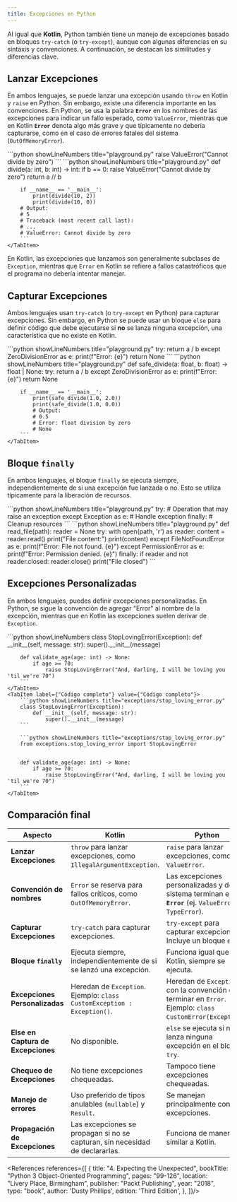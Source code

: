 ```yaml
---
title: Excepciones en Python
---
```


<ReadingTime/>

Al igual que **Kotlin**, Python también tiene un manejo de excepciones basado en bloques `try-catch` (o `try-except`), aunque con algunas diferencias en su sintaxis y convenciones. A continuación, se destacan las similitudes y diferencias clave.

## Lanzar Excepciones

En ambos lenguajes, se puede lanzar una excepción usando `throw` en Kotlin y `raise` en Python. Sin embargo, existe una diferencia importante en las convenciones. En Python, se usa la palabra **`Error`** en los nombres de las excepciones para indicar un fallo esperado, como `ValueError`, mientras que en Kotlin **`Error`** denota algo más grave y que típicamente no debería capturarse, como en el caso de errores fatales del sistema (`OutOfMemoryError`).

<BoxedTabs>
    <TabItem label={"Código esencial"} value={"Código esencial"}>
        ```python showLineNumbers title="playground.py"
        raise ValueError("Cannot divide by zero")
        ```
    </TabItem>
    <TabItem label={"Código completo"} value={"Código completo"}>
        ```python showLineNumbers title="playground.py"
        def divide(a: int, b: int) -> int:
            if b == 0:
                raise ValueError("Cannot divide by zero")
            return a // b

        if __name__ == '__main__':
            print(divide(10, 2))
            print(divide(10, 0))
        # Output:
        # 5
        # Traceback (most recent call last):
        # ...
        # ValueError: Cannot divide by zero
        ```
    </TabItem>
</BoxedTabs>

En Kotlin, las excepciones que lanzamos son generalmente subclases de `Exception`, mientras que `Error` en Kotlin se refiere a fallos catastróficos que el programa no debería intentar manejar.

## Capturar Excepciones

Ambos lenguajes usan `try-catch` (o `try-except` en Python) para capturar excepciones. Sin embargo, en Python se puede usar un bloque `else` para definir código que debe ejecutarse si **no** se lanza ninguna excepción, una característica que no existe en Kotlin.

<BoxedTabs>
    <TabItem label={"Código esencial"} value={"Código esencial"}>
        ```python showLineNumbers title="playground.py"
        try:
            return a / b
        except ZeroDivisionError as e:
            print(f"Error: {e}")
            return None
        ```
    </TabItem>
    <TabItem label={"Código completo"} value={"Código completo"}>
        ```python showLineNumbers title="playground.py"
        def safe_divide(a: float, b: float) -> float | None:
            try:
                return a / b
            except ZeroDivisionError as e:
                print(f"Error: {e}")
                return None

        if __name__ == '__main__':
            print(safe_divide(1.0, 2.0))
            print(safe_divide(1.0, 0.0))
            # Output:
            # 0.5
            # Error: float division by zero
            # None
        ```
    </TabItem>
</BoxedTabs>

## Bloque `finally`

En ambos lenguajes, el bloque `finally` se ejecuta siempre, independientemente de si una excepción fue lanzada o no. Esto se utiliza típicamente para la liberación de recursos.

<BoxedTabs>
    <TabItem label={"Código esencial"} value={"Código esencial"}>
        ```python showLineNumbers title="playground.py"
        try:
            # Operation that may raise an exception
        except Exception as e:
            # Handle exception
        finally:
            # Cleanup resources
        ```
    </TabItem>
    <TabItem label={"Código completo"} value={"Código completo"}>
        ```python showLineNumbers title="playground.py"
        def read_file(path):
            reader = None
            try:
                with open(path, 'r') as reader:
                    content = reader.read()
                    print("File content:")
                    print(content)
            except FileNotFoundError as e:
                print(f"Error: File not found. {e}")
            except PermissionError as e:
                print(f"Error: Permission denied. {e}")
            finally:
                if reader and not reader.closed:
                    reader.close()
                    print("File closed")
        ```
    </TabItem>
</BoxedTabs>

## Excepciones Personalizadas

En ambos lenguajes, puedes definir excepciones personalizadas. En Python, se sigue la convención de agregar "Error" al nombre de la excepción, mientras que en Kotlin las excepciones suelen derivar de `Exception`.

<BoxedTabs>
    <TabItem label={"Código esencial"} value={"Código esencial"}>
        ```python showLineNumbers
        class StopLovingError(Exception):
            def __init__(self, message: str):
                super().__init__(message)

        def validate_age(age: int) -> None:
            if age >= 70:
                raise StopLovingError("And, darling, I will be loving you 'til we're 70")
        ```
    </TabItem>
    <TabItem label={"Código completo"} value={"Código completo"}>
        ```python showLineNumbers title="exceptions/stop_loving_error.py"
        class StopLovingError(Exception):
            def __init__(self, message: str):
                super().__init__(message)
        ```

        ```python showLineNumbers title="exceptions/stop_loving_error.py"
        from exceptions.stop_loving_error import StopLovingError


        def validate_age(age: int) -> None:
            if age >= 70:
                raise StopLovingError("And, darling, I will be loving you 'til we're 70")
        ```
    </TabItem>
</BoxedTabs>

## Comparación final

| Aspecto                            | Kotlin                                                                       | Python                                                                                                    |
|------------------------------------|------------------------------------------------------------------------------|-----------------------------------------------------------------------------------------------------------|
| **Lanzar Excepciones**             | `throw` para lanzar excepciones, como `IllegalArgumentException`.            | `raise` para lanzar excepciones, como `ValueError`.                                                       |
| **Convención de nombres**          | `Error` se reserva para fallos críticos, como `OutOfMemoryError`.            | Las excepciones personalizadas y del sistema terminan en **`Error`** (ej. `ValueError`, `TypeError`).     |
| **Capturar Excepciones**           | `try-catch` para capturar excepciones.                                       | `try-except` para capturar excepciones. Incluye un bloque `else`.                                         |
| **Bloque `finally`**               | Ejecuta siempre, independientemente de si se lanzó una excepción.            | Funciona igual que en Kotlin, siempre se ejecuta.                                                         |
| **Excepciones Personalizadas**     | Heredan de `Exception`. Ejemplo: `class CustomException : Exception()`.      | Heredan de `Exception` con la convención de terminar en `Error`. Ejemplo: `class CustomError(Exception)`. |
| **Else en Captura de Excepciones** | No disponible.                                                               | `else` se ejecuta si no se lanza ninguna excepción en el bloque `try`.                                    |
| **Chequeo de Excepciones**         | No tiene excepciones chequeadas.                                             | Tampoco tiene excepciones chequeadas.                                                                     |
| **Manejo de errores**              | Uso preferido de tipos anulables (`nullable`) y `Result`.                    | Se manejan principalmente con excepciones.                                                                |
| **Propagación de Excepciones**     | Las excepciones se propagan si no se capturan, sin necesidad de declararlas. | Funciona de manera similar a Kotlin.                                                                      |

<References references={[
    {
        title: "4. Expecting the Unexpected",
        bookTitle: "Python 3 Object-Oriented Programming",
        pages: "99-126",
        location: "Livery Place, Birmingham",
        publisher: "Packt Publishing",
        year: "2018",
        type: "book",
        author: 'Dusty Phillips',
        edition: 'Third Edition',
    },
]}/>
